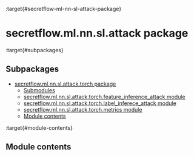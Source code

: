 :target{#secretflow-ml-nn-sl-attack-package}

# secretflow\.ml.nn.sl.attack package

:target{#subpackages}

## Subpackages

<TableOfContents>


  - [secretflow.ml.nn.sl.attack.torch package](secretflow.ml.nn.sl.attack.ml.nn.sl.attack.torch.mdx)
    - [Submodules](secretflow.ml.nn.sl.attack.ml.nn.sl.attack.torch.mdx#submodules)
    - [secretflow.ml.nn.sl.attack.torch.feature\_inference\_attack module](secretflow.ml.nn.sl.attack.ml.nn.sl.attack.torch.mdx#secretflow-ml-nn-sl-attack-torch-feature-inference-attack-module)
    - [secretflow.ml.nn.sl.attack.torch.label\_inferece\_attack module](secretflow.ml.nn.sl.attack.ml.nn.sl.attack.torch.mdx#secretflow-ml-nn-sl-attack-torch-label-inferece-attack-module)
    - [secretflow.ml.nn.sl.attack.torch.metrics module](secretflow.ml.nn.sl.attack.ml.nn.sl.attack.torch.mdx#secretflow-ml-nn-sl-attack-torch-metrics-module)
    - [Module contents](secretflow.ml.nn.sl.attack.ml.nn.sl.attack.torch.mdx#module-contents)
</TableOfContents>

:target{#module-contents}

## Module contents
